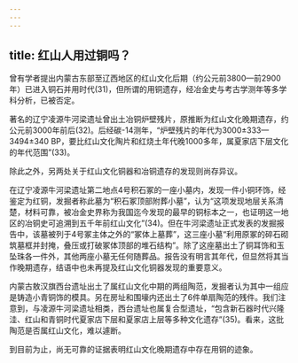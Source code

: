 ```yaml
---
---
---
```

title: 红山人用过铜吗？
---




曾有学者提出内蒙古东部至辽西地区的红山文化后期（约公元前3800—前2900年）已进入铜石并用时代(31)，但所谓的用铜遗存，经冶金史与考古学测年等多学科分析，已被否定。

著名的辽宁凌源牛河梁遗址曾出土冶铜炉壁残片，原推断为红山文化晚期遗存，约公元前3000年前后(32)。后经碳-14测年，“炉壁残片的年代为3000±333—3494±340 BP，要比红山文化陶片和红烧土年代晚1000多年，属夏家店下层文化的年代范围”(33)。

除此之外，另两处关于红山文化铜器和冶铜遗存的发现则尚存异议。

在辽宁凌源牛河梁遗址第二地点4号积石冢的一座小墓内，发现一件小铜环饰，经鉴定为红铜，发掘者称此墓为“积石冢顶部附葬小墓”，认为“这项发现地层关系清楚，材料可靠，被冶金史界称为我国迄今发现的最早的铜标本之一，也证明这一地区的冶铜史可追溯到五千年前红山文化”(34)。但在牛河梁遗址正式发表的发掘报告中，该墓被列于4号冢主体之外的“冢体上墓葬”，这三座小墓“利用原冢的碎石砌筑墓框并封掩，叠压或打破冢体顶部的堆石结构”。除了这座墓出土了铜耳饰和玉坠珠各一件外，其他两座小墓无任何随葬品。报告没有明言其年代，但显然将其当作晚期遗存，结语中也未再提及红山文化铜器发现的重要意义。

内蒙古敖汉旗西台遗址出土了属红山文化中期的两组陶范，发掘者认为其中一组应是铸造小青铜饰的模具。另在房址和围壕内还出土了6件单扇陶范的残件。我们注意到，与凌源牛河梁遗址相类，西台遗址也属复合型遗址，“包含新石器时代兴隆洼、红山和青铜时代夏家店下层和夏家店上层等多种文化遗存”(35)。看来，这批陶范是否属红山文化，难以遽断。

到目前为止，尚无可靠的证据表明红山文化晚期遗存中存在用铜的迹象。